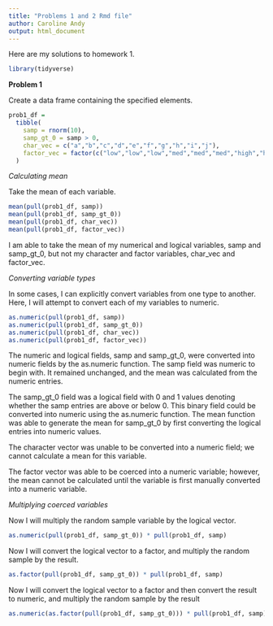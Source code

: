 ```yaml
---
title: "Problems 1 and 2 Rmd file"
author: Caroline Andy
output: html_document
---
```


Here are my solutions to homework 1. 

```r
library(tidyverse)
```

**Problem 1**

Create a data frame containing the specified elements. 

```r
prob1_df = 
  tibble(
    samp = rnorm(10),
    samp_gt_0 = samp > 0,
    char_vec = c("a","b","c","d","e","f","g","h","i","j"),
    factor_vec = factor(c("low","low","low","med","med","med","high","high","high","high"))
  )
```

_Calculating mean_

Take the mean of each variable.

```r
mean(pull(prob1_df, samp))
mean(pull(prob1_df, samp_gt_0))
mean(pull(prob1_df, char_vec))
mean(pull(prob1_df, factor_vec))
```

I am able to take the mean of my numerical and logical variables, samp and samp_gt_0, but not my character and factor variables, char_vec and factor_vec.

_Converting variable types_

In some cases, I can explicitly convert variables from one type to another. Here, I will attempt to convert each of my variables to numeric. 

```r
as.numeric(pull(prob1_df, samp))
as.numeric(pull(prob1_df, samp_gt_0))
as.numeric(pull(prob1_df, char_vec))
as.numeric(pull(prob1_df, factor_vec))
```

The numeric and logical fields, samp and samp_gt_0, were converted into numeric fields by the as.numeric function. The samp field was numeric to begin with. It remained unchanged, and the mean was calculated from the numeric entries. 

The samp_gt_0 field was a logical field with 0 and 1 values denoting whether the samp entries are above or below 0. This binary field could be converted into numeric using the as.numeric function. The mean function was able to generate the mean for samp_gt_0 by first converting the logical entries into numeric values. 

The character vector was unable to be converted into a numeric field; we cannot calculate a mean for this variable. 

The factor vector was able to be coerced into a numeric variable; however, the mean cannot be calculated until the variable is first manually converted into a numeric variable. 

_Multiplying coerced variables_

Now I will multiply the random sample variable by the logical vector. 

```r
as.numeric(pull(prob1_df, samp_gt_0)) * pull(prob1_df, samp) 
```

Now I will convert the logical vector to a factor, and multiply the random sample by the result.
```r
as.factor(pull(prob1_df, samp_gt_0)) * pull(prob1_df, samp) 
```

Now I will convert the logical vector to a factor and then convert the result to numeric, and multiply the random sample by the result
```r
as.numeric(as.factor(pull(prob1_df, samp_gt_0))) * pull(prob1_df, samp) 
```